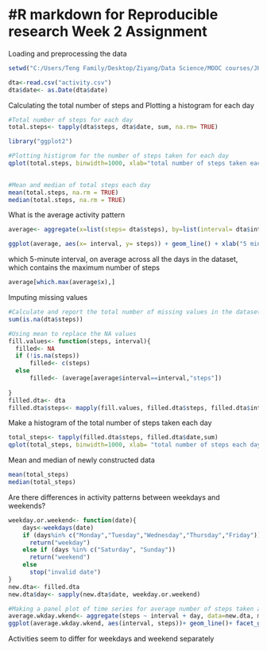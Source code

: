 #R markdown for Reproducible research Week 2 Assignment
======================================================

Loading and preprocessing the data
```{r}
setwd("C:/Users/Teng Family/Desktop/Ziyang/Data Science/MOOC courses/JHU data science specialization/Reproducible Research/Week 2")

dta<-read.csv("activity.csv")
dta$date<- as.Date(dta$date)
```

Calculating the total number of steps and Plotting a histogram for each day

```{r}
#Total number of steps for each day
total.steps<- tapply(dta$steps, dta$date, sum, na.rm= TRUE)

library("ggplot2")

#Plotting histigrom for the number of steps taken for each day
qplot(total.steps, binwidth=1000, xlab="total number of steps taken each day")
 

#Mean and median of total steps each day
mean(total.steps, na.rm = TRUE)
median(total.steps, na.rm = TRUE)
```

What is the average activity pattern
```{r}
average<- aggregate(x=list(steps= dta$steps), by=list(interval= dta$interval), mean, na.rm= TRUE)

ggplot(average, aes(x= interval, y= steps)) + geom_line() + xlab("5 minute intervals")+ylab("Average number of steps")
```

which 5-minute interval, on average across all the days in the dataset, which contains the maximum number of steps

```{r}
average[which.max(average$x),]
```

Imputing missing values

```{r}
#Calculate and report the total number of missing values in the dataset
sum(is.na(dta$steps))

#Using mean to replace the NA values
fill.values<- function(steps, interval){
  filled<- NA
  if (!is.na(steps))
      filled<- c(steps)
  else
      filled<- (average[average$interval==interval,"steps"])
  
}
filled.dta<- dta
filled.dta$steps<- mapply(fill.values, filled.dta$steps, filled.dta$interval)
```

Make a histogram of the total number of steps taken each day
```{r}
total_steps<- tapply(filled.dta$steps, filled.dta$date,sum)
qplot(total_steps, binwidth=1000, xlab= "total number of steps each day")
```

Mean and median of newly constructed data
```{r}
mean(total_steps)
median(total_steps)
```

Are there differences in activity patterns between weekdays and weekends?
```{r}
weekday.or.weekend<- function(date){
    days<-weekdays(date)
    if (days%in% c("Monday","Tuesday","Wednesday","Thursday","Friday"))
      return("weekday")
    else if (days %in% c("Saturday", "Sunday"))
      return("weekend")
    else
      stop("invalid date")
}
new.dta<- filled.dta
new.dta$day<- sapply(new.dta$date, weekday.or.weekend) 

#Making a panel plot of time series for average number of steps taken across weekdays or weekends
average.wkday.wkend<- aggregate(steps ~ interval + day, data=new.dta, mean)
ggplot(average.wkday.wkend, aes(interval, steps))+ geom_line()+ facet_grid(day ~ .) + xlab("5 minute interval") + ylab("Number of steps")
```

Activities seem to differ for weekdays and weekend separately